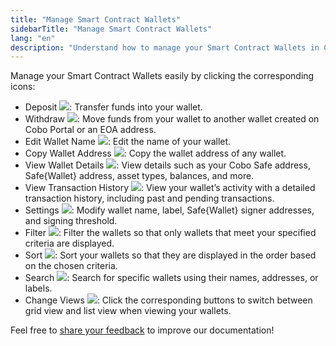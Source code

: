 ```yaml
---
title: "Manage Smart Contract Wallets"
sidebarTitle: "Manage Smart Contract Wallets"
lang: "en"
description: "Understand how to manage your Smart Contract Wallets in Cobo Portal, ensuring effective asset oversight."
---
```


Manage your Smart Contract Wallets easily by clicking the corresponding icons:

- Deposit <img src="/en/images/smart-contract-wallet/button_deposit.svg" className="icon"></img>: Transfer funds into your wallet.
- Withdraw <img src="/en/images/smart-contract-wallet/button_withdraw.svg" className="icon"></img>: Move funds from your wallet to another wallet created on Cobo Portal or an EOA address.
- Edit Wallet Name <img src="/en/images/smart-contract-wallet/button_edit.svg" className="icon"></img>: Edit the name of your wallet.
- Copy Wallet Address <img src="/en/images/smart-contract-wallet/button_copy.svg" className="icon"></img>: Copy the wallet address of any wallet.
- View Wallet Details <img src="/en/images/smart-contract-wallet/button_view.svg" className="icon"></img>: View details such as your Cobo Safe address, Safe&#123;Wallet&#125; address, asset types, balances, and more.
- View Transaction History <img src="/en/images/smart-contract-wallet/button_view tx.svg" className="icon"></img>: View your wallet’s activity with a detailed transaction history, including past and pending transactions.
- Settings <img src="/en/images/smart-contract-wallet/button_settings.svg" className="icon"></img>: Modify wallet name, label, Safe&#123;Wallet&#125; signer addresses, and signing threshold.
- Filter <img src="/en/images/smart-contract-wallet/button_filter.svg" className="icon"></img>: Filter the wallets so that only wallets that meet your specified criteria are displayed.
- Sort <img src="/en/images/smart-contract-wallet/button_sort.svg" className="icon"></img>: Sort your wallets so that they are displayed in the order based on the chosen criteria.
- Search <img src="/en/images/smart-contract-wallet/button_search.svg" className="icon"></img>: Search for specific wallets using their names, addresses, or labels.
- Change Views <img src="/en/images/smart-contract-wallet/button_grid.svg" className="icon"></img>: Click the corresponding buttons to switch between grid view and list view when viewing your wallets.

<Tip>Feel free to [share your feedback](https://forms.zohopublic.com/cobo/form/DocumentFeedbackForm/formperma/QvLOhxJv1_JMsJ-1dleZ8Itb_7rzN-LtgvsDdxosoVI?referrername=manuals) to improve our documentation!</Tip>